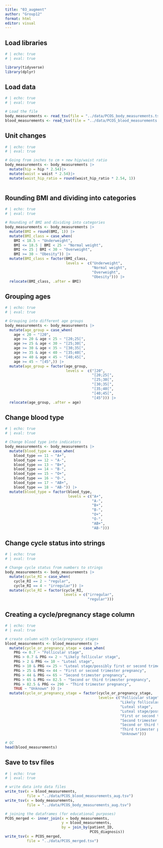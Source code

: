 ```yaml
---
title: "03_augment"
author: "Group12"
format: html
editor: visual
---
```


## Load libraries

```r
# | echo: true
# | eval: true

library(tidyverse)
library(dplyr)

```

## Load data

```r
# | echo: true
# | eval: true

# Load the file
body_measurements <- read_tsv(file = "../data/PCOS_body_measurements.tsv")
blood_measurements <- read_tsv(file = "../data/PCOS_blood_measurements.tsv")

```

## Unit changes

```r
# | echo: true
# | eval: true

# Going from inches to cm + new hip/waist ratio
body_measurements <- body_measurements |> 
  mutate(hip = hip * 2.54)|>
  mutate(waist = waist * 2.54)|>
  mutate(waist_hip_ratio = round(waist_hip_ratio * 2.54, 1))
  
```

## Rounding BMI and dividing into categories

```r
# | echo: true
# | eval: true

# Rounding of BMI and dividing into categories
body_measurements <- body_measurements |>
  mutate(BMI = round(BMI, 1)) |> 
  mutate(BMI_class = case_when(
    BMI < 18.5 ~ "Underweight",
    BMI <= 18.5 | BMI < 25 ~ "Normal weight",
    BMI <= 25 | BMI < 30 ~ "Overweight",
    BMI >= 30 ~ "Obesity")) |>
  mutate(BMI_class = factor(BMI_class,
                            levels =  c("Underweight", 
                                        "Normal weight",
                                        "Overweight", 
                                        "Obesity"))) |>
  relocate(BMI_class, .after = BMI)
```

## Grouping ages

```r
# | echo: true
# | eval: true

# Grouping into different age groups
body_measurements <- body_measurements |>
  mutate(age_group = case_when(
    age < 20 ~ "]20",
    age >= 20 & age < 25 ~ "[20;25[",
    age >= 25 & age < 30 ~ "[25;30[",
    age >= 30 & age < 35 ~ "[30;35[",
    age >= 35 & age < 40 ~ "[35;40[",
    age >= 40 & age < 45 ~ "[40;45[",
    age >= 45 ~ "[45",)) |>
  mutate(age_group = factor(age_group,
                            levels =  c("]20",
                                        "[20;25[", 
                                        "[25;30[",
                                        "[30;35[", 
                                        "[35;40[",
                                        "[40;45[",
                                        "[45"))) |>
  relocate(age_group, .after = age)
```

## Change blood type

```r
# | echo: true
# | eval: true

# Change blood type into indicators
body_measurements <- body_measurements |>
  mutate(blood_type = case_when(
    blood_type == 11 ~ "A+",
    blood_type == 12 ~ "A-",
    blood_type == 13 ~ "B+",
    blood_type == 14 ~ "B-",
    blood_type == 15 ~ "O+",
    blood_type == 16 ~ "O-",
    blood_type == 17 ~ "AB+",
    blood_type == 18 ~ "AB-")) |> 
  mutate(blood_type = factor(blood_type, 
                             levels = c("A+", 
                                        "A-", 
                                        "B+",
                                        "B-", 
                                        "O+", 
                                        "O-",
                                        "AB+",
                                        "AB-")))

```

## Change cycle status into strings

```r
# | echo: true
# | eval: true

# Change cycle status from numbers to strings
body_measurements <- body_measurements |>
  mutate(cycle_RI = case_when(
    cycle_RI == 2 ~ "regular",
    cycle_RI == 4 ~ "irregular")) |> 
  mutate(cycle_RI = factor(cycle_RI, 
                           levels = c("irregular", 
                                      "regular")))

```

## Creating a cycle/pregnancy stage column

```r
# | echo: true
# | eval: true

# create column with cycle/pregnancy stages  
blood_measurements <- blood_measurements |>
  mutate(cycle_or_pregnancy_stage = case_when(
    PRG <= 0.7 ~ "Follicular stage",   
    PRG > 0.7 & PRG <= 2 ~ "Likely follicular stage",                     
    PRG > 2 & PRG <= 10 ~ "Luteal stage",                    
    PRG > 10 & PRG <= 25 ~ "Luteal stage/possibly first or second trimester pregnancy",
    PRG > 25 & PRG <= 44 ~ "First or second trimester pregnancy", 
    PRG > 44 & PRG <= 65 ~ "Second trimester pregnancy",     
    PRG > 65 & PRG <= 82.5 ~ "Second or third trimester pregnancy",      
    PRG > 82.5 & PRG <= 290 ~ "Third trimester pregnancy",     
    TRUE ~ "Unknown" )) |> 
  mutate(cycle_or_pregnancy_stage = factor(cycle_or_pregnancy_stage, 
                                           levels= c("Follicular stage", 
                                                     "Likely follicular stage", 
                                                     "Luteal stage",
                                                     "Luteal stage/possibly first or second trimester pregnancy",
                                                     "First or second trimester pregnancy", 
                                                     "Second trimester pregnancy",
                                                     "Second or third trimester pregnancy", 
                                                     "Third trimester pregnancy",
                                                     "Unknown")))

# QC
head(blood_measurements)
```

## Save to tsv files

```r
# | echo: true
# | eval: true

# write data into data files
write_tsv(x = blood_measurements,
          file = "../data/PCOS_blood_measurements_aug.tsv")
write_tsv(x = body_measurements,
          file = "../data/PCOS_body_measurements_aug.tsv")

# joining the dataframes (for educational purposes)
PCOS_merged <- inner_join(x = body_measurements,
                          y = blood_measurements,
                          by = join_by(patient_ID, 
                                       PCOS_diagnosis))
write_tsv(x = PCOS_merged,
          file = "../data/PCOS_merged.tsv")

```
